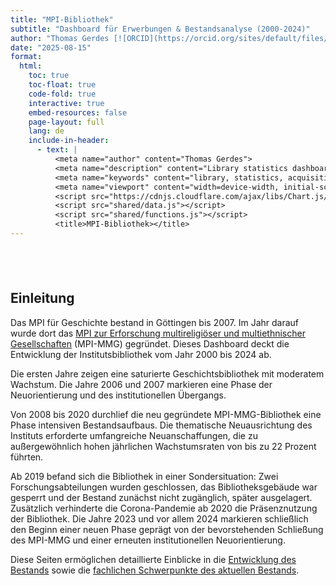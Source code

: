 ---
title: "MPI-Bibliothek"
subtitle: "Dashboard für Erwerbungen & Bestandsanalyse (2000-2024)"
author: "Thomas Gerdes [![ORCID](https://orcid.org/sites/default/files/images/orcid_16x16.png)](https://orcid.org/0000-0001-8524-5987){target=\"_blank\"}"
date: "2025-08-15"
format:
  html:
    toc: true
    toc-float: true
    code-fold: true
    interactive: true
    embed-resources: false
    page-layout: full
    lang: de
    include-in-header:
      - text: |
          <meta name="author" content="Thomas Gerdes">
          <meta name="description" content="Library statistics dashboard showing acquisitions and collection data for MPI library 2000-2024">
          <meta name="keywords" content="library, statistics, acquisitions, MPI, bibliography">
          <meta name="viewport" content="width=device-width, initial-scale=1.0">
          <script src="https://cdnjs.cloudflare.com/ajax/libs/Chart.js/3.9.1/chart.min.js"></script>
          <script src="shared/data.js"></script>
          <script src="shared/functions.js"></script>
          <title>MPI-Bibliothek></title>
---

<div style="height: 40px;"></div>

## Einleitung

Das MPI für Geschichte bestand in Göttingen bis 2007. Im Jahr darauf wurde dort das [MPI zur Erforschung multireligiöser und multiethnischer Gesellschaften](https://www.mmg.mpg.de/startseite) (MPI-MMG) gegründet. Dieses Dashboard deckt die Entwicklung der Institutsbibliothek vom Jahr 2000 bis 2024 ab.

Die ersten Jahre zeigen eine saturierte Geschichtsbibliothek mit moderatem Wachstum. Die Jahre 2006 und 2007 markieren eine Phase der Neuorientierung und des institutionellen Übergangs.

Von 2008 bis 2020 durchlief die neu gegründete MPI-MMG-Bibliothek eine Phase intensiven Bestandsaufbaus. Die thematische Neuausrichtung des Instituts erforderte umfangreiche Neuanschaffungen, die zu außergewöhnlich hohen jährlichen Wachstumsraten von  bis zu 22 Prozent führten.

Ab 2019 befand sich die Bibliothek in einer  Sondersituation: Zwei Forschungsabteilungen wurden geschlossen, das Bibliotheksgebäude war gesperrt und der Bestand zunächst nicht zugänglich, später ausgelagert. Zusätzlich verhinderte die Corona-Pandemie ab 2020 die Präsenznutzung der Bibliothek. Die Jahre 2023 und vor allem 2024 markieren schließlich den Beginn einer neuen Phase geprägt von der bevorstehenden Schließung des MPI-MMG und einer erneuten institutionellen Neuorientierung.

Diese Seiten ermöglichen detaillierte Einblicke in die [Entwicklung des Bestands](erwerbungen.qmd) sowie die [fachlichen Schwerpunkte des aktuellen Bestands](bestand.qmd).

</script>